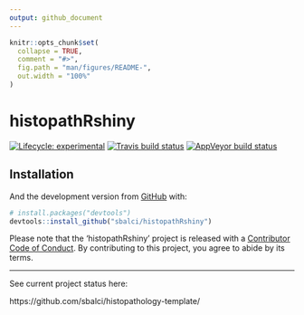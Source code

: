 ```yaml
---
output: github_document
---
```


<!-- README.md is generated from README.Rmd. Please edit that file -->

```r
knitr::opts_chunk$set(
  collapse = TRUE,
  comment = "#>",
  fig.path = "man/figures/README-",
  out.width = "100%"
)
```

# histopathRshiny

<!-- badges: start -->
[![Lifecycle: experimental](https://img.shields.io/badge/lifecycle-experimental-orange.svg)](https://www.tidyverse.org/lifecycle/#experimental)
[![Travis build status](https://travis-ci.org/sbalci/histopathRshiny.svg?branch=master)](https://travis-ci.org/sbalci/histopathRshiny)
[![AppVeyor build status](https://ci.appveyor.com/api/projects/status/github/sbalci/histopathRshiny?branch=master&svg=true)](https://ci.appveyor.com/project/sbalci/histopathRshiny)
<!-- badges: end -->

<!-- The goal of histopathRshiny is to ... -->

## Installation

<!-- You can install the released version of histopathRshiny from [CRAN](https://CRAN.R-project.org) with: -->

<!-- ``` r -->
<!-- install.packages("histopathRshiny") -->
<!-- ``` -->

And the development version from [GitHub](https://github.com/) with:

``` r
# install.packages("devtools")
devtools::install_github("sbalci/histopathRshiny")
```
<!-- ## Example -->

<!-- This is a basic example which shows you how to solve a common problem: -->

<!-- ```{r example} -->
<!-- library(histopathRshiny) -->
<!-- ## basic example code -->
<!-- ``` -->

<!-- What is special about using `README.Rmd` instead of just `README.md`? You can include R chunks like so: -->

<!-- ```{r cars} -->
<!-- summary(cars) -->
<!-- ``` -->

<!-- You'll still need to render `README.Rmd` regularly, to keep `README.md` up-to-date. -->

<!-- You can also embed plots, for example: -->

<!-- ```{r pressure, echo = FALSE} -->
<!-- plot(pressure) -->
<!-- ``` -->

<!-- In that case, don't forget to commit and push the resulting figure files, so they display on GitHub! -->


Please note that the 'histopathRshiny' project is released with a
[Contributor Code of Conduct](CODE_OF_CONDUCT.md).
By contributing to this project, you agree to abide by its terms.


---

See current project status here:


https://github.com/sbalci/histopathology-template/




